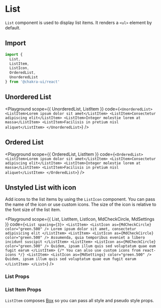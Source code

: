 



# List

`List` component is used to display list items. It renders a `<ul>` element by
default.

## Import

```js
import {
  List,
  ListItem,
  ListIcon,
  OrderedList,
  UnorderedList
} from '@chakra-ui/react'
```

## Unordered List

<Playground
  scope={{ UnorderedList, ListItem }}
  code={`
<UnorderedList>
  <ListItem>Lorem ipsum dolor sit amet</ListItem>
  <ListItem>Consectetur adipiscing elit</ListItem>
  <ListItem>Integer molestie lorem at massa</ListItem>
  <ListItem>Facilisis in pretium nisl aliquet</ListItem>
</UnorderedList>
`}
/>

## Ordered List

<Playground
  scope={{ OrderedList, ListItem }}
  code={`
<OrderedList>
  <ListItem>Lorem ipsum dolor sit amet</ListItem>
  <ListItem>Consectetur adipiscing elit</ListItem>
  <ListItem>Integer molestie lorem at massa</ListItem>
  <ListItem>Facilisis in pretium nisl aliquet</ListItem>
</OrderedList>
`}
/>

## Unstyled List with icon

Add icons to the list items by using the `ListIcon` component. You can pass the
name of the icon or use custom icons. The size of the icon is relative to the
font size of the list item.

<Playground
  scope={{ List, ListItem, ListIcon, MdCheckCircle, MdSettings }}
  code={`
<List spacing={3}>
  <ListItem>
    <ListIcon as={MdCheckCircle} color="green.500" />
    Lorem ipsum dolor sit amet, consectetur adipisicing elit
  </ListItem>
  <ListItem>
    <ListIcon as={MdCheckCircle} color="green.500" />
    Assumenda, quia temporibus eveniet a libero incidunt suscipit
  </ListItem>
  <ListItem>
    <ListIcon as={MdCheckCircle} color="green.500" />
    Quidem, ipsam illum quis sed voluptatum quae eum fugit earum
  </ListItem>
  {/* You can also use custom icons from react-icons */}
  <ListItem>
    <ListIcon as={MdSettings} color="green.500" />
    Quidem, ipsam illum quis sed voluptatum quae eum fugit earum
  </ListItem>
</List>
`}
/>

### List Props

<PropsTable of="List" />

### List Item Props

`ListItem` composes [Box](/docs/layout/box) so you can pass all style and pseudo
style props.
